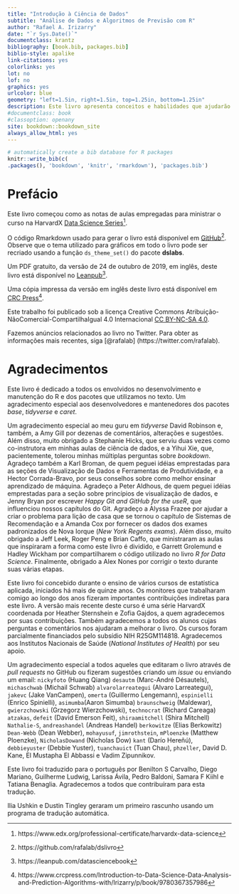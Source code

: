 ```yaml
---
title: "Introdução à Ciência de Dados"
subtitle: "Análise de Dados e Algoritmos de Previsão com R"
author: "Rafael A. Irizarry"
date: "`r Sys.Date()`"
documentclass: krantz
bibliography: [book.bib, packages.bib]
biblio-style: apalike
link-citations: yes
colorlinks: yes
lot: no
lof: no
graphics: yes
urlcolor: blue
geometry: "left=1.5in, right=1.5in, top=1.25in, bottom=1.25in"
description: Este livro apresenta conceitos e habilidades que ajudarão você a enfrentar os desafios da vida real em análise de dados. Ele abrange conceitos de probabilidade, inferência estatística, regressão linear e aprendizado de máquina. Além disso, permitirá que você desenvolva habilidades como programação em R, manipulação de dados com dplyr, visualização de dados com ggplot2, organização de arquivos no ambiente UNIX/Linux, controle de versão com GitHub e elaboração de documentos reprodutíveis com Rmarkdown.
#documentclass: book
#classoption: openany
site: bookdown::bookdown_site
always_allow_html: yes
---
```



```r
# automatically create a bib database for R packages
knitr::write_bib(c(
.packages(), 'bookdown', 'knitr', 'rmarkdown'), 'packages.bib')
```

# Prefácio {-}

Este livro começou como as notas de aulas empregadas para ministrar o curso na HarvardX [Data Science Series](https://www.edx.org/professional-certificate/harvardx-data-science)^[https://www.edx.org/professional-certificate/harvardx-data-science].

O código Rmarkdown usado para gerar o livro está disponível em [GitHub](https://github.com/rafalab/dsbook)^[https://github.com/rafalab/dslivro]. Observe que o tema utilizado para gráficos em todo o livro pode ser recriado usando a função `ds_theme_set()` do pacote __dslabs__.

Um PDF gratuito, da versão de 24 de outubro de 2019, em inglês, deste livro está disponível no [Leanpub](https://leanpub.com/datasciencebook)^[https://leanpub.com/datasciencebook].

Uma cópia impressa da versão em inglês deste livro está disponível em [CRC Press](https://www.crcpress.com/Introduction-to-Data-Science-Data-Analysis-and-Prediction-Algorithms-with/Irizarry/ p/ book/ 9780367357986)^[https://www.crcpress.com/Introduction-to-Data-Science-Data-Analysis-and-Prediction-Algorithms-with/Irizarry/p/book/9780367357986].

Este trabalho foi publicado sob a licença Creative Commons Atribuição-NãoComercial-CompartilhaIgual 4.0 Internacional [CC BY-NC-SA 4.0](https://creativecommons.org/licenses/by-nc-sa/4.0).

Fazemos anúncios relacionados ao livro no Twitter. Para obter as informações mais recentes, siga [\@rafalab] (https://twitter.com/rafalab).

# Agradecimentos {-}

Este livro é dedicado a todos os envolvidos no desenvolvimento e manutenção do R e dos pacotes que utilizamos no texto. Um agradecimento especial aos desenvolvedores e mantenedores dos pacotes _base_,  _tidyverse_ e _caret_.

Um agradecimento especial ao meu guru em _tidyverse_ David Robinson e, também, a Amy Gill por dezenas de comentários, alterações e sugestões. Além disso, muito obrigado a Stephanie Hicks, que serviu duas vezes como co-instrutora em minhas aulas de ciência de dados, e a Yihui Xie, que, pacientemente, tolerou minhas múltiplas perguntas sobre _bookdown_. Agradeço também a Karl Broman, de quem peguei idéias emprestadas para as seções de Visualização de Dados e Ferramentas de Produtividade, e a Hector Corrada-Bravo, por seus conselhos sobre como melhor ensinar aprendizado de máquina. Agradeço a Peter Aldhous, de quem peguei idéias emprestadas para a seção sobre princípios de visualização de dados, e Jenny Bryan por escrever _Happy Git and GitHub for the useR_, que influenciou nossos capítulos do Git. Agradeço a Alyssa Frazee por ajudar a criar o problema para lição de casa que se tornou o capítulo de Sistemas de Recomendação e a Amanda Cox por fornecer os dados dos exames padronizados de Nova Iorque (_New York Regents exams_). Além disso, muito obrigado a Jeff Leek, Roger Peng e Brian Caffo, que ministraram as aulas que inspiraram a forma como este livro é dividido, e Garrett Grolemund e Hadley Wickham por compartilharem o código utilizado no livro _R for Data Science_. Finalmente, obrigado a Alex Nones por corrigir o texto durante suas várias etapas.

Este livro foi concebido durante o ensino de vários cursos de estatística aplicada, iniciados há mais de quinze anos. Os monitores que trabalharam comigo ao longo dos anos fizeram importantes contribuições indiretas para este livro. A versão mais recente deste curso é uma série HarvardX coordenada por Heather Sternshein e Zofia Gajdos, a quem agradecemos por suas contribuições. Também agradecemos a todos os alunos cujas perguntas e comentários nos ajudaram a melhorar o livro. Os cursos foram parcialmente financiados pelo subsídio NIH R25GM114818. Agradecemos aos Institutos Nacionais de Saúde (_National Institutes of Health_) por seu apoio.

Um agradecimento especial a todos aqueles que editaram o livro através de _pull requests_ no GitHub ou fizeram sugestões criando um _issue_ ou enviando um email: `nickyfoto` (Huang Qiang) `desautm` (Marc-André Désautels), `michaschwab` (Michail Schwab) `alvarolarreategui` (Alvaro Larreategui), `jakevc` (Jake VanCampen), `omerta` (Guillermo Lengemann), `espinielli` (Enrico Spinielli), `asimumba`(Aaron Simumba) `braunschweig` (Maldewar), `gwierzchowski` (Grzegorz Wierzchowski), `technocrat` (Richard Careaga) `atzakas`, `defeit` (David Emerson Feit), `shiraamitchell` (Shira Mitchell) `Nathalie-S`, `andreashandel` (Andreas Handel) `berkowitze` (Elias Berkowitz) `Dean-Webb` (Dean Webber), `mohayusuf`, `jimrothstein`, `mPloenzke` (Matthew Ploenzke), `NicholasDowand` (Nicholas Dow) `kant` (Darío Hereñú), `debbieyuster` (Debbie Yuster), `tuanchauict` (Tuan Chau), `phzeller`, David D. Kane, El Mustapha El Abbassi e Vadim Zipunnikov.

Este livro foi traduzido para o português por Benilton S Carvalho, Diego Mariano, Guilherme Ludwig, Larissa Ávila, Pedro Baldoni, Samara F Kiihl e Tatiana Benaglia. Agradecemos a todos que contribuíram para esta tradução.

Ilia Ushkin e Dustin Tingley geraram um primeiro rascunho usando um programa de tradução automática. 



